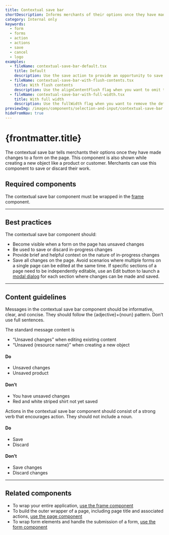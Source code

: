 ```yaml
---
title: Contextual save bar
shortDescription: Informs merchants of their options once they have made changes to a form on the page or while creating a new object.
category: Internal only
keywords:
  - form
  - forms
  - action
  - actions
  - save
  - cancel
  - logo
examples:
  - fileName: contextual-save-bar-default.tsx
    title: Default
    description: Use the save action to provide an opportunity to save changes. Use the discard action to allow merchants the option to discard their changes. Use the message to provide helpful context on the nature of those changes.
  - fileName: contextual-save-bar-with-flush-contents.tsx
    title: With flush contents
    description: Use the alignContentFlush flag when you want to omit the logo from the contextual save bar and repurpose that space to extend the message contents fully to the left side of the container.
  - fileName: contextual-save-bar-with-full-width.tsx
    title: With full width
    description: Use the fullWidth flag when you want to remove the default max-width set on the contextual save bar.
previewImg: /images/components/selection-and-input/contextual-save-bar.png
hideFromNav: true
---
```


# {frontmatter.title}

<Lede>

The contextual save bar tells merchants their options once they have made changes to a form on the page. This component is also shown while creating a new object like a product or customer. Merchants can use this component to save or discard their work.

</Lede>

<Examples />

<Props componentName={frontmatter.title} />

## Required components

The contextual save bar component must be wrapped in the [frame](https://polaris.shopify.com/components/frame) component.

---

## Best practices

The contextual save bar component should:

- Become visible when a form on the page has unsaved changes
- Be used to save or discard in-progress changes
- Provide brief and helpful context on the nature of in-progress changes
- Save all changes on the page. Avoid scenarios where multiple forms on a single page can be edited at the same time. If specific sections of a page need to be independently editable, use an Edit button to launch a [modal dialog](https://polaris.shopify.com/components/overlays/modal) for each section where changes can be made and saved.

---

## Content guidelines

Messages in the contextual save bar component should be informative, clear, and concise. They should follow the \{adjective}+\{noun} pattern. Don’t use full sentences.

The standard message content is

- “Unsaved changes” when editing existing content
- “Unsaved \{resource name}” when creating a new object

<DoDont>

#### Do

- Unsaved changes
- Unsaved product

#### Don’t

- You have unsaved changes
- Red and white striped shirt not yet saved

</DoDont>

Actions in the contextual save bar component should consist of a strong verb that encourages action. They should not include a noun.

<DoDont>

#### Do

- Save
- Discard

#### Don’t

- Save changes
- Discard changes

</DoDont>

---

## Related components

- To wrap your entire application, [use the frame component](https://polaris.shopify.com/components/frame)
- To build the outer wrapper of a page, including page title and associated actions, [use the page component](https://polaris.shopify.com/components/layout-and-structure/page)
- To wrap form elements and handle the submission of a form, [use the form component](https://polaris.shopify.com/components/form)
